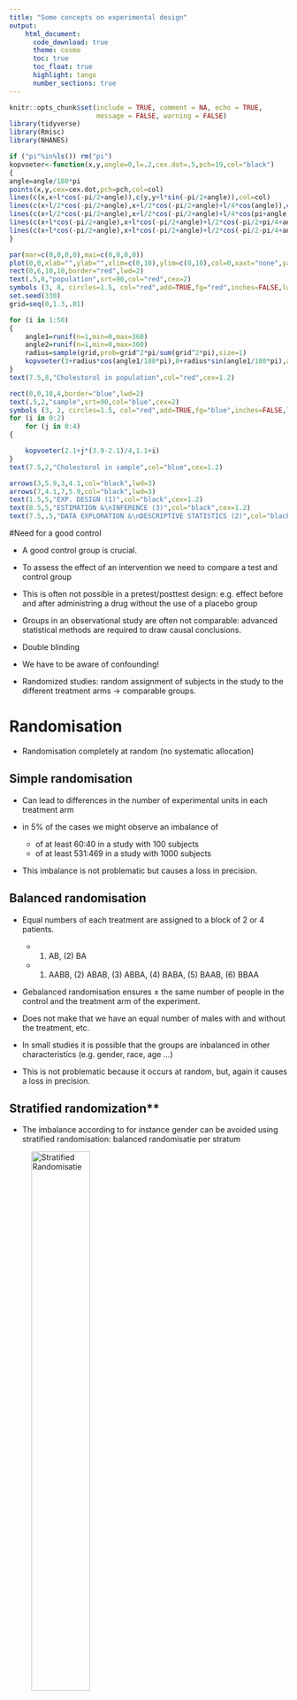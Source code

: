 ```yaml
---
title: "Some concepts on experimental design"
output:
    html_document:
      code_download: true
      theme: cosmo
      toc: true
      toc_float: true
      highlight: tango
      number_sections: true
---
```


```r
knitr::opts_chunk$set(include = TRUE, comment = NA, echo = TRUE,
                      message = FALSE, warning = FALSE)
library(tidyverse)
library(Rmisc)
library(NHANES)
```

```r
if ("pi"%in%ls()) rm("pi")
kopvoeter<-function(x,y,angle=0,l=.2,cex.dot=.5,pch=19,col="black")
{
angle=angle/180*pi
points(x,y,cex=cex.dot,pch=pch,col=col)
lines(c(x,x+l*cos(-pi/2+angle)),c(y,y+l*sin(-pi/2+angle)),col=col)
lines(c(x+l/2*cos(-pi/2+angle),x+l/2*cos(-pi/2+angle)+l/4*cos(angle)),c(y+l/2*sin(-pi/2+angle),y+l/2*sin(-pi/2+angle)+l/4*sin(angle)),col=col)
lines(c(x+l/2*cos(-pi/2+angle),x+l/2*cos(-pi/2+angle)+l/4*cos(pi+angle)),c(y+l/2*sin(-pi/2+angle),y+l/2*sin(-pi/2+angle)+l/4*sin(pi+angle)),col=col)
lines(c(x+l*cos(-pi/2+angle),x+l*cos(-pi/2+angle)+l/2*cos(-pi/2+pi/4+angle)),c(y+l*sin(-pi/2+angle),y+l*sin(-pi/2+angle)+l/2*sin(-pi/2+pi/4+angle)),col=col)
lines(c(x+l*cos(-pi/2+angle),x+l*cos(-pi/2+angle)+l/2*cos(-pi/2-pi/4+angle)),c(y+l*sin(-pi/2+angle),y+l*sin(-pi/2+angle)+l/2*sin(-pi/2-pi/4+angle)),col=col)
}

par(mar=c(0,0,0,0),mai=c(0,0,0,0))
plot(0,0,xlab="",ylab="",xlim=c(0,10),ylim=c(0,10),col=0,xaxt="none",yaxt="none",axes=FALSE)
rect(0,6,10,10,border="red",lwd=2)
text(.5,8,"population",srt=90,col="red",cex=2)
symbols (3, 8, circles=1.5, col="red",add=TRUE,fg="red",inches=FALSE,lwd=2)
set.seed(330)
grid=seq(0,1.3,.01)

for (i in 1:50)
{
	angle1=runif(n=1,min=0,max=360)
	angle2=runif(n=1,min=0,max=360)
	radius=sample(grid,prob=grid^2*pi/sum(grid^2*pi),size=1)
	kopvoeter(3+radius*cos(angle1/180*pi),8+radius*sin(angle1/180*pi),angle=angle2)
}
text(7.5,8,"Cholestorol in population",col="red",cex=1.2)

rect(0,0,10,4,border="blue",lwd=2)
text(.5,2,"sample",srt=90,col="blue",cex=2)
symbols (3, 2, circles=1.5, col="red",add=TRUE,fg="blue",inches=FALSE,lwd=2)
for (i in 0:2)
	for (j in 0:4)
{

	kopvoeter(2.1+j*(3.9-2.1)/4,1.1+i)
}
text(7.5,2,"Cholestorol in sample",col="blue",cex=1.2)

arrows(3,5.9,3,4.1,col="black",lwd=3)
arrows(7,4.1,7,5.9,col="black",lwd=3)
text(1.5,5,"EXP. DESIGN (1)",col="black",cex=1.2)
text(8.5,5,"ESTIMATION &\nINFERENCE (3)",col="black",cex=1.2)
text(7.5,.5,"DATA EXPLORATION &\nDESCRIPTIVE STATISTICS (2)",col="black",cex=1.2)
```


#Need for a good control

- A good control group is crucial.

- To assess the effect of an intervention we need to compare a test and control group

- This is often not possible in a pretest/posttest design: e.g. effect before and after administring a drug without the use of a placebo group

- Groups in an observational study are often not comparable: advanced statistical methods are required to draw causal conclusions. 

- Double blinding

- We have to be aware of confounding!

- Randomized studies: random assignment of subjects in the study to the different treatment arms $\rightarrow$ comparable groups. 


# Randomisation

- Randomisation completely at random (no systematic allocation) 

## Simple randomisation

- Can lead to differences in the number of experimental units in each treatment arm 

- in 5% of the cases we might observe an imbalance of 
    - of at least 60:40 in a study with 100 subjects
    - of at least 531:469 in a study with 1000 subjects

- This imbalance is not problematic but causes a loss in precision. 

## Balanced randomisation

- Equal numbers of each treatment are assigned to a block of 2 or 4 patients. 
    - (1) AB, (2) BA
    - (1) AABB, (2) ABAB, (3) ABBA, (4) BABA, (5) BAAB, (6) BBAA

- Gebalanced randomisation ensures $\pm$ the same number of people in the control and the treatment arm of the experiment. 

- Does not make that we have an equal number of males with and without the treatment, etc.  

- In small studies it is possible that the groups are inbalanced in other characteristics (e.g. gender, race, age ...)

- This is not problematic because it occurs at random, but, again it causes a loss in precision. 

## Stratified randomization**

- The imbalance according to for instance gender can be avoided using stratified randomisation: balanced randomisatie per stratum

![Stratified Randomisatie](https://raw.githubusercontent.com/GTPB/PSLS20/gh-pages/assets/figs/stratification.png){ width=50% }

# Sample size 

- The sample size and the design are crucial 

- The larger the sample size the more precise the results


# Wrap-up

- Sample size is very important

- To assess the effect of a treatment we should compare comparable and representative groups of subjects with and without the treatment (a good control!). 

- In observational studies the researcher cannot choose the treatment. It was the patient or their MD who had chosen it 

- In experimental studies the researcher assigns the treatment 

- Confounding can be avoided via randomisation 

- We can also correct for confounding in the statistical analysis for the confounders that have been registered. 

